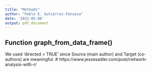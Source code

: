 ```yaml
---
title: "Methods"
author: "Pablo E. Gutiérrez-Fonseca"
date: '2022-05-08'
output: pdf_document
---
```


## Function graph_from_data_frame()
We used 'directed = TRUE' since Source (main author) and Target (co-authors) are meaningful.
# https://www.jessesadler.com/post/network-analysis-with-r/
